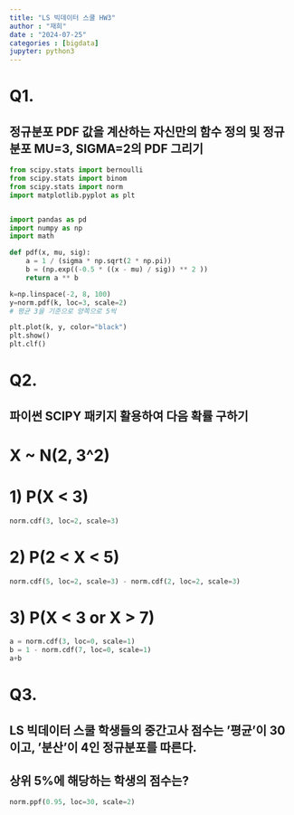 ```yaml
---
title: "LS 빅데이터 스쿨 HW3"
author : "재희"
date : "2024-07-25"
categories : [bigdata]
jupyter: python3
---
```

# Q1. 
## 정규분포 PDF 값을 계산하는 자신만의 함수 정의 및 정규분포 MU=3, SIGMA=2의 PDF 그리기

```python
from scipy.stats import bernoulli
from scipy.stats import binom
from scipy.stats import norm
import matplotlib.pyplot as plt


import pandas as pd
import numpy as np
import math 

def pdf(x, mu, sig):
    a = 1 / (sigma * np.sqrt(2 * np.pi))
    b = (np.exp((-0.5 * ((x - mu) / sig)) ** 2 ))
    return a ** b 

k=np.linspace(-2, 8, 100)
y=norm.pdf(k, loc=3, scale=2)
# 평균 3을 기준으로 양쪽으로 5씩 

plt.plot(k, y, color="black")
plt.show()
plt.clf()

```

# Q2. 
## 파이썬 SCIPY 패키지 활용하여 다음 확률 구하기
# X ~ N(2, 3^2)

# 1) P(X < 3)
```python
norm.cdf(3, loc=2, scale=3)
```

# 2) P(2 < X < 5)
```python
norm.cdf(5, loc=2, scale=3) - norm.cdf(2, loc=2, scale=3)
```

# 3) P(X < 3 or X > 7)
```python
a = norm.cdf(3, loc=0, scale=1)
b = 1 - norm.cdf(7, loc=0, scale=1) 
a+b
```
# Q3. 
## LS 빅데이터 스쿨 학생들의 중간고사 점수는 '평균'이 30이고, '분산'이 4인 정규분포를 따른다.
## 상위 5%에 해당하는 학생의 점수는?
```python
norm.ppf(0.95, loc=30, scale=2)
```

